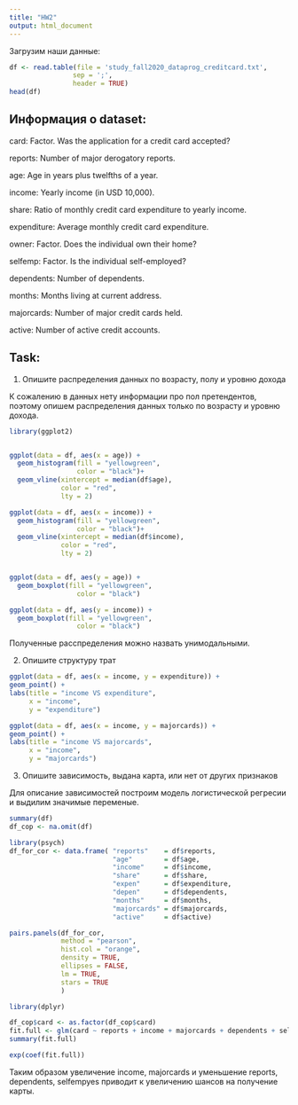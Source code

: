 ```yaml
---
title: "HW2"
output: html_document
---
```


Загрузим наши данные:

```r
df <- read.table(file = 'study_fall2020_dataprog_creditcard.txt',
                sep = ';',
                header = TRUE)
head(df)
```


## Информация о dataset:

card: Factor. Was the application for a credit card accepted?


reports: Number of major derogatory reports.


age: Age in years plus twelfths of a year.


income: Yearly income (in USD 10,000).


share: Ratio of monthly credit card expenditure to yearly income.


expenditure: Average monthly credit card expenditure.


owner: Factor. Does the individual own their home?


selfemp: Factor. Is the individual self-employed?


dependents: Number of dependents.


months: Months living at current address.


majorcards: Number of major credit cards held.


active: Number of active credit accounts.


## Task:

1. Опишите распределения данных по возрасту, полу и уровню дохода


К сожалению в данных нету информации про пол претендентов, поэтому опишем распределения данных только по возрасту и уровню дохода.


```r
library(ggplot2)


ggplot(data = df, aes(x = age)) +
  geom_histogram(fill = "yellowgreen", 
                 color = "black")+ 
  geom_vline(xintercept = median(df$age), 
             color = "red",
             lty = 2)

ggplot(data = df, aes(x = income)) +
  geom_histogram(fill = "yellowgreen", 
                 color = "black")+ 
  geom_vline(xintercept = median(df$income), 
             color = "red",
             lty = 2)


ggplot(data = df, aes(y = age)) +
  geom_boxplot(fill = "yellowgreen", 
                 color = "black")

ggplot(data = df, aes(y = income)) +
  geom_boxplot(fill = "yellowgreen", 
                 color = "black")

```

Полученные расспределения можно назвать унимодальными.



2. Опишите структуру трат
```r

ggplot(data = df, aes(x = income, y = expenditure)) +
geom_point() + 
labs(title = "income VS expenditure", 
     x = "income", 
     y = "expenditure")

ggplot(data = df, aes(x = income, y = majorcards)) +
geom_point() + 
labs(title = "income VS majorcards", 
     x = "income", 
     y = "majorcards")
```





3. Опишите зависимость, выдана карта, или нет от других признаков

Для описание зависимостей построим модель логистической регресии и выдилим значимые переменые. 

```r
summary(df)
df_cop <- na.omit(df)
```

```r
library(psych)
df_for_cor <- data.frame( "reports"    = df$reports, 
                          "age"        = df$age, 
                          "income"     = df$income,
                          "share"      = df$share,
                          "expen"      = df$expenditure,
                          "depen"      = df$dependents,
                          "months"     = df$months,
                          "majorcards" = df$majorcards,
                          "active"     = df$active)

pairs.panels(df_for_cor, 
             method = "pearson", 
             hist.col = "orange",
             density = TRUE,
             ellipses = FALSE,
             lm = TRUE,
             stars = TRUE
             )
```


```r
library(dplyr)

df_cop$card <- as.factor(df_cop$card)
fit.full <- glm(card ~ reports + income + majorcards + dependents + selfemp, data = df_cop, family = binomial)
summary(fit.full)


```

```r
exp(coef(fit.full))
```

Таким образом увеличение income, majorcards и уменьшение reports, dependents, selfempyes приводит к увеличению шансов на получение карты.



